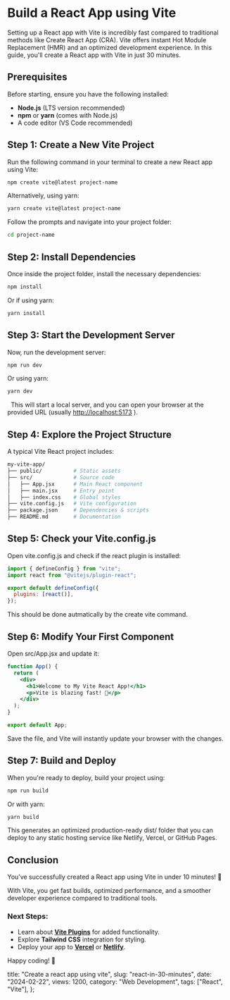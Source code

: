 # Build a React App using Vite

Setting up a React app with Vite is incredibly fast compared to traditional methods like Create React App (CRA). Vite offers instant Hot Module Replacement (HMR) and an optimized development experience. In this guide, you'll create a React app with Vite in just 30 minutes.

## Prerequisites

Before starting, ensure you have the following installed:

- **Node.js** (LTS version recommended)
- **npm** or **yarn** (comes with Node.js)
- A code editor (VS Code recommended)

## Step 1: Create a New Vite Project

Run the following command in your terminal to create a new React app using Vite:

```sh
npm create vite@latest project-name
```

Alternatively, using yarn:

```sh
yarn create vite@latest project-name
```

Follow the prompts and navigate into your project folder:

```sh
cd project-name
```

## Step 2: Install Dependencies

Once inside the project folder, install the necessary dependencies:

```sh
npm install
```

Or if using yarn:

```sh
yarn install
```

## Step 3: Start the Development Server

Now, run the development server:

```sh
npm run dev
```

Or using yarn:

```sh
yarn dev
```

&nbsp;
This will start a local server, and you can open your browser at the provided URL (usually [http://localhost:5173](http://localhost:5173) ).

## Step 4: Explore the Project Structure

A typical Vite React project includes:

```sh
my-vite-app/
├── public/          # Static assets
├── src/             # Source code
│   ├── App.jsx      # Main React component
│   ├── main.jsx     # Entry point
│   ├── index.css    # Global styles
├── vite.config.js   # Vite configuration
├── package.json     # Dependencies & scripts
├── README.md        # Documentation
```

## Step 5: Check your Vite.config.js

Open vite.config.js and check if the react plugin is installed:

```js
import { defineConfig } from "vite";
import react from "@vitejs/plugin-react";

export default defineConfig({
  plugins: [react()],
});
```

This should be done autmatically by the create vite command.

## Step 6: Modify Your First Component

Open src/App.jsx and update it:

```jsx
function App() {
  return (
    <div>
      <h1>Welcome to My Vite React App!</h1>
      <p>Vite is blazing fast! 🚀</p>
    </div>
  );
}

export default App;
```

Save the file, and Vite will instantly update your browser with the changes.

## Step 7: Build and Deploy

When you're ready to deploy, build your project using:

```sh
npm run build
```

Or with yarn:

```sh
yarn build
```

This generates an optimized production-ready <ILH>dist/</ILH> folder that you can deploy to any static hosting service like Netlify, Vercel, or GitHub Pages.

## Conclusion

You’ve successfully created a React app using Vite in under 10 minutes! 🎉

With Vite, you get fast builds, optimized performance, and a smoother developer experience compared to traditional tools.

### Next Steps:

- Learn about **[Vite Plugins](/blog/vite-plugins)** for added functionality.
- Explore **Tailwind CSS** integration for styling.
- Deploy your app to **[Vercel](/blog/deploy-to-vercel)** or **[Netlify](/blog/deploy-to-netlify)**.

Happy coding! 🚀

  title: "Create a react app using vite",
  slug: "react-in-30-minutes",
  date: "2024-02-22",
  views: 1200,
  category: "Web Development",
  tags: ["React", "Vite"],
};
